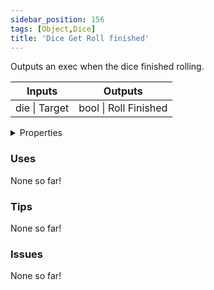 ```yaml
---
sidebar_position: 156
tags: [Object,Dice]
title: 'Dice Get Roll finished'
---
```


Outputs an exec when the dice finished rolling.



<IChip uuid="b8735ad9-cd89-4d81-ab9b-be3eb50e3b5a"/>

<table><thead><tr><th>Inputs</th><th>Outputs</th></tr></thead><tbody><tr><td>die | Target</td><td>bool | Roll Finished</td></tr></tbody></table>

<details>
  <summary>Properties</summary>
  <div>
    <div>
    <table>
      <tbody>
        <tr>
          <td>Is beta required?</td>
          <td>No</td>
        </tr>
        <tr>
          <td>Is chip a trolling risk?</td>
          <td>No</td>
        </tr>
        <tr>
          <td>Is chip a role assignment risk?</td>
          <td>No</td>
        </tr>
        <tr>
          <td>Chip UUID</td>
          <td>b8735ad9-cd89-4d81-ab9b-be3eb50e3b5a</td>
        </tr>
        <tr>
          <td>Room availability</td>
          <td>Available everywhere</td>
        </tr>
      </tbody>
    </table>
    </div>
  </div>
</details>

### Uses

None so far!

### Tips

None so far!

### Issues

None so far!